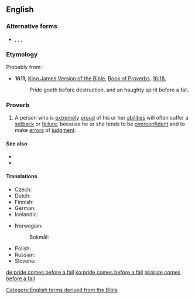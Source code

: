 ==English==

===Alternative forms===
* {{l|en|pride cometh before a fall}}, {{l|en|pride goes before a fall}}, {{l|en|pride goeth before a fall}}, {{l|en|pride wenteth before a fall}}

===Etymology===
Probably from:
* '''1611,''' [[w:King James Version of the Bible|King James Version of the Bible]], [[w:Book of Proverbs|Book of Proverbs]], [[s:Bible (King James)/Proverbs#Chapter 16|16:18]],
*: Pride goeth before destruction, and an haughty spirit before a fall.

===Proverb===
{{head|en|proverb|head=[[pride]] [[comes]] [[before]] [[a]] [[fall]]}}

# A person who is [[extremely]] [[proud]] of his or her [[ability|abilities]] will often suffer a [[setback]] or [[failure]], because he or she tends to be [[overconfident]] and to make [[error]]s of [[judgment]].

====See also====
* {{l|en|hamartia}}
* {{l|en|hubris}}

====Translations====
{{trans-top|Translations}}
* Czech: {{t|cs|pýcha předchází pád}}
* Dutch: {{t|nl|hoogmoed komt voor de val}}
* Finnish: {{t|fi|ylpeys käy lankeemuksen edellä}}
* German: {{t+|de|Hochmut kommt vor dem Fall}}
* Icelandic: {{qualifier|haughtiness is closest to failure}} {{t|is|dramb er falli næst}}
{{trans-mid}}
* Norwegian:
*: Bokmål: {{t+|nb|hovmod står for fall}}
* Polish: {{t|pl|pycha poprzedza upadek}}
* Russian: {{t|ru|горды́ня до добра́ не доведёт}}
* Slovene: {{t|sl|kdor visoko leta, nizko pade}}
{{trans-bottom}}

[[Category:English terms derived from the Bible]]

[[de:pride comes before a fall]]
[[ko:pride comes before a fall]]
[[pl:pride comes before a fall]]